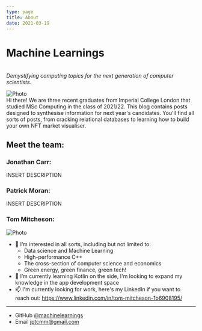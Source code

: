 ```yaml
---
type: page
title: About
date: 2021-03-19
---
```


# Machine Learnings

<br>
<em>Demystifying computing topics for the next generation of computer scientists.</em>
<br>


<Image
  src="/images/banner.jpg"
  alt="Photo"
  width={1800}
  height={450}
  priority
  className="next-image"
/>
<br>
Hi there! We are three recent graduates from Imperial College London that studied MSc Computing in the class of 2021/22. This blog contains posts designed to synthesise information for next year's candidates. You'll find all sorts of posts, from cracking relational databases to learning how to build your own NFT market visualiser.

## Meet the team: 

### Jonathan Carr:

INSERT DESCRIPTION

### Patrick Moran:

INSERT DESCRIPTION

### Tom Mitcheson: 

<Image
  src="/images/tom-mug.jpg"
  alt="Photo"
  width={450}
  height={450}
  priority
  className="tom-image"
/>

+ 👀 I’m interested in all sorts, including but not limited to:
    + Data science and Machine Learning
    + High-performance C++
    + The cross-section of computer science and economics
    + Green energy, green finance, green tech!
+ 🌱 I’m currently learning Kotlin on the side, I'm looking to expand my knowledge in the app development space
+ 📫 I'm currently looking for work, here's my LinkedIn if you want to reach out: https://www.linkedin.com/in/tom-mitcheson-1b6908195/

---

- GitHub [@machinelearnings](https://github.com/machinelearnings)
- Email jptcmm@gmail.com
